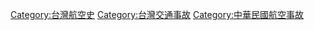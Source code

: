 {{Catmore|台灣航空事故列表}}

[[Category:台灣航空史|Category:台灣航空史]]
[[Category:台灣交通事故|Category:台灣交通事故]]
[[Category:中華民國航空事故|Category:中華民國航空事故]]
